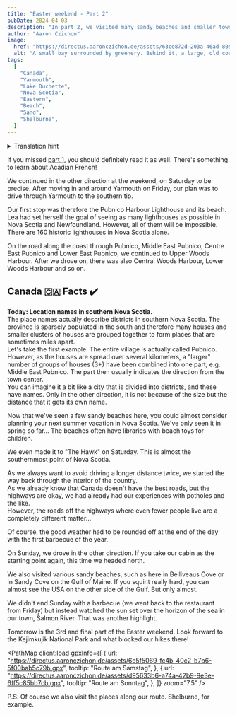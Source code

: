 ```yaml
---
title: "Easter weekend - Part 2"
pubDate: 2024-04-03
description: "In part 2, we visited many sandy beaches and smaller towns."
author: "Aaron Czichon"
image:
  href: "https://directus.aaronczichon.de/assets/63ce872d-203a-46ad-8058-6d39b0e2cc65.jpg?quality=70&width=1600"
  alt: "A small bay surrounded by greenery. Behind it, a large, old country house made of gray wood with white windows and red frames and shutters."
tags:
  [
    "Canada",
    "Yarmouth",
    "Lake Duchette",
    "Nova Scotia",
    "Eastern",
    "Beach",
    "Sand",
    "Shelburne",
  ]
---
```



<details>
  <summary>Translation hint</summary>
  We implemented the English version of this blog for you in June. We will publish
  all new blog entries also in English. Every entry before Jun 24th 2024 is automatically
  translated through DeepL. So please apologize if the translation is not perfect.
  If you want to read the original German entry, please switch to the German version
  of our blog.
</details>

If you missed [part 1](https://canada.aaronczichon.de/blog/05-good-friday/), you should definitely read it as well. There's something to learn about Acadian French!

We continued in the other direction at the weekend, on Saturday to be precise. After moving in and around Yarmouth on Friday, our plan was to drive through Yarmouth to the southern tip.

Our first stop was therefore the Pubnico Harbour Lighthouse and its beach. Lea had set herself the goal of seeing as many lighthouses as possible in Nova Scotia and Newfoundland.
However, all of them will be impossible. There are 160 historic lighthouses in Nova Scotia alone.

On the road along the coast through Pubnico, Middle East Pubnico, Centre East Pubnico and Lower East Pubnico, we continued to Upper Woods Harbour. After we drove on, there was also Central Woods Harbour, Lower Woods Harbour and so on.

<DirectusImage assetId="4bbcfaf7-41a9-4a11-b727-c9f4807bfdd5" />

<DirectusImage assetId="51a9e488-9a28-4e3b-8c51-a143da8713fd" />

## Canada 🇨🇦 Facts ✔️

**Today: Location names in southern Nova Scotia.**  
The place names actually describe districts in southern Nova Scotia. The province is sparsely populated in the south and therefore many houses and smaller clusters of houses are grouped together to form places that are sometimes miles apart.  
Let's take the first example. The entire village is actually called Pubnico. However, as the houses are spread over several kilometers, a "larger" number of groups of houses (3+) have been combined into one part, e.g. Middle East Pubnico. The part then usually indicates the direction from the town center.  
You can imagine it a bit like a city that is divided into districts, and these have names. Only in the other direction, it is not because of the size but the distance that it gets its own name.

<DirectusImage assetId="b36a4974-a2dd-43b0-ba70-128081b31e00" />

Now that we've seen a few sandy beaches here, you could almost consider planning your next summer vacation in Nova Scotia. We've only seen it in spring so far...
The beaches often have libraries with beach toys for children.

<DirectusImage assetId="60f8ef5b-9063-4c90-8c73-30028cedb59b" />

<DirectusImage assetId="f6e0f4b5-d008-481f-a74e-add3bee537d2" />

<DirectusImage assetId="80796d35-02b0-4e30-aa98-d1ffa319baa2" />

<DirectusImage assetId="137d40b1-579d-4283-ba89-9eb766a72485" />

We even made it to "The Hawk" on Saturday. This is almost the southernmost point of Nova Scotia.

As we always want to avoid driving a longer distance twice, we started the way back through the interior of the country.  
As we already know that Canada doesn't have the best roads, but the highways are okay, we had already had our experiences with potholes and the like.  
However, the roads off the highways where even fewer people live are a completely different matter...

<DirectusImage assetId="096a60c5-839c-4246-b3d2-2f9ddd38bdd6" />

Of course, the good weather had to be rounded off at the end of the day with the first barbecue of the year.

<DirectusImage assetId="9bb677e8-40e5-40ab-a45b-1203a8ae7876" />

On Sunday, we drove in the other direction. If you take our cabin as the starting point again, this time we headed north.

We also visited various sandy beaches, such as here in Belliveaus Cove or in Sandy Cove on the Gulf of Maine. If you squint really hard, you can almost see the USA on the other side of the Gulf. But only almost.

<DirectusImage assetId="28a44861-4e19-4e30-94ce-6af668898765" />

We didn't end Sunday with a barbecue (we went back to the restaurant from Friday) but instead watched the sun set over the horizon of the sea in our town, Salmon River. That was another highlight.

<DirectusImage assetId="a690b54d-23ae-4f48-a41a-6e4c3c6748cb" />

Tomorrow is the 3rd and final part of the Easter weekend. Look forward to the Kejimkujik National Park and what blocked our hikes there!

<PathMap
  client:load
  gpxInfo={[
    {
      url: "https://directus.aaronczichon.de/assets/6e5f5069-fc4b-40c2-b7b6-5f00bab5c79b.gpx",
      tooltip: "Route am Samstag",
    },
    {
      url: "https://directus.aaronczichon.de/assets/d95633b6-a74a-42b9-9e3e-6ff5c85bb7cb.gpx",
      tooltip: "Route am Sonntag",
    },
  ]}
  zoom="7.5"
/>

P.S. Of course we also visit the places along our route. Shelburne, for example.

<DirectusImage assetId="4d5de3cb-a2a3-4c81-8621-cdb8ed070638" />

<DirectusImage assetId="63ce872d-203a-46ad-8058-6d39b0e2cc65" />

<DirectusImage assetId="3dc1d523-5565-4266-b202-4c007206fdd4" />
